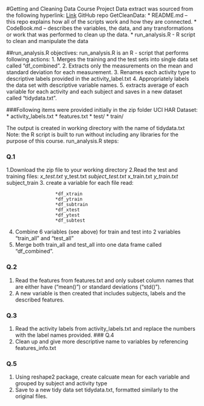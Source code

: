 #Getting and Cleaning Data Course Project
Data extract was sourced from the following hyperlink: [Link](https://d396qusza40orc.cloudfront.net/getdata%2Fprojectfiles%2FUCI%20HAR%20Dataset.zip) 
GitHub repo GetCleanData:
*	README.md -- this repo explains how all of the scripts work and how they are connected. 
*	CodeBook.md -- describes the variables, the data, and any transformations or work that was performed to clean up the data. 
*	run_analysis.R - R script to clean and manipulate the data

##run_analysis.R objectives:
run_analysis.R is an R - script that performs following actions: 
1.	Merges the training and the test sets into single data set called "df_combined".
2.	Extracts only the measurements on the mean and standard deviation for each measurement. 
3.	Renames each activity type to descriptive labels provided in the activity_label.txt
4.	Appropriately labels the data set with descriptive variable names. 
5.	extracts average of each variable for each activity and each subject and saves in a new dataset called "tidydata.txt".

###Following items were provided initially in the zip folder UCI HAR Dataset:
*	activity_labels.txt
*	features.txt
*	test/
*	train/

The output is created in working directory with the name of tidydata.txt
Note: the R script is built to run without including any libraries for the purpose of this course.
run_analysis.R steps:

### Q.1 
1.Download the zip file to your working directory
2.Read the test and training files: 
                      *x_test.txt
                      *y_test.txt 
                      *subject_test.txt 
                      *x_train.txt
                      *y_train.txt
                      *subject_train
3. create a variable for each file read:
                      
                      *df_xtrain 
                      *df_ytrain 
                      *df_subtrain 
                      *df_xtest 
                      *df_ytest 
                      *df_subtest 

4. Combine 6 variables (see above) for train and test into 2 variables "train_all" and "test_all"
5. Merge both train_all and test_all into one data frame called "df_combined".

### Q.2

1. Read the features from features.txt and only subset column names that are either have ("mean()")     or standard deviations ("std()"). 
2.	A new variable is then created that includes subjects, labels and the described features.

### Q.3
1.	Read the activity labels from activity_labels.txt and replace the numbers with the label names provided.
### Q.4
1.	Clean up and give more descriptive name to variables by referencing features_info.txt

### Q.5
1.	Using reshape2 package, create calcuate mean for each variable and grouped by subject and activity type
2. Save to a new tidy data set tidydata.txt, formatted similarly to the original files.


